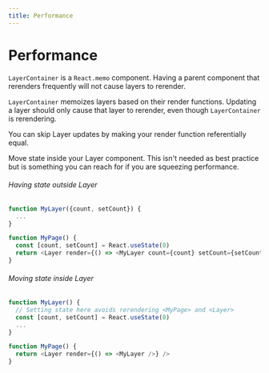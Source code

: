 ```yaml
---
title: Performance
---
```


# Performance

`LayerContainer` is a `React.memo` component. Having a parent component that
rerenders frequently will not cause layers to rerender.

`LayerContainer` memoizes layers based on their render functions. Updating a
layer should only cause that layer to rerender, even though `LayerContainer` is
rerendering.

You can skip Layer updates by making your render function referentially equal.

Move state inside your Layer component. This isn't needed as best practice but
is something you can reach for if you are squeezing performance.

###### Having state outside Layer

```typescript
function MyLayer({count, setCount}) {
  ...
}

function MyPage() {
  const [count, setCount] = React.useState(0)
  return <Layer render={() => <MyLayer count={count} setCount={setCount} />} />
}
```

###### Moving state inside Layer

```typescript
function MyLayer() {
  // Setting state here avoids rerendering <MyPage> and <Layer>
  const [count, setCount] = React.useState(0)
  ...
}

function MyPage() {
  return <Layer render={() => <MyLayer />} />
}
```
